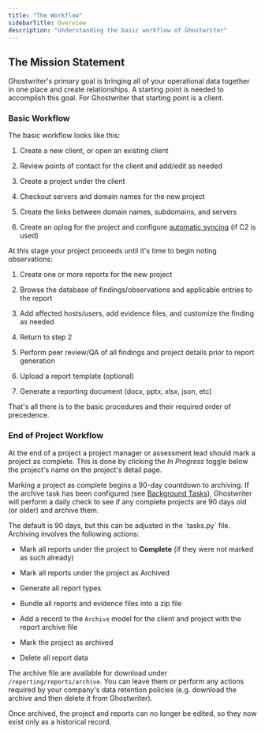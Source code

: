 ```yaml
---
title: "The Workflow"
sidebarTitle: Overview
description: "Understanding the basic workflow of Ghostwriter"
---
```


## The Mission Statement

Ghostwriter's primary goal is bringing all of your operational data together in one place and create relationships. A starting point is needed to accomplish this goal. For Ghostwriter that starting point is a client.

### Basic Workflow

The basic workflow looks like this:

1. Create a new client, or open an existing client

2. Review points of contact for the client and add/edit as needed

3. Create a project under the client

4. Checkout servers and domain names for the new project

5. Create the links between domain names, subdomains, and servers

6. Create an oplog for the project and configure [automatic syncing](../features/operation-logs/setting-up-automated-logging) (if C2 is used)

At this stage your project proceeds until it's time to begin noting observations:

1. Create one or more reports for the new project

2. Browse the database of findings/observations and applicable entries to the report

3. Add affected hosts/users, add evidence files, and customize the finding as needed

4. Return to step 2

5. Perform peer review/QA of all findings and project details prior to report generation

6. Upload a report template (optional)

7. Generate a reporting document (docx, pptx, xlsx, json, etc)

That's all there is to the basic procedures and their required order of precedence.

### End of Project Workflow

At the end of a project a project manager or assessment lead should mark a project as complete. This is done by clicking the *In Progress* toggle below the project's name on the project's detail page.

Marking a project as complete begins a 90-day countdown to archiving. If the archive task has been configured (see [Background Tasks](../features/background-tasks)), Ghostwriter will perform a daily check to see if any complete projects are 90 days old (or older) and archive them.

<Info>
The default is 90 days, but this can be adjusted in the `tasks.py` file.
</Info>
Archiving involves the following actions:

* Mark all reports under the project to **Complete** (if they were not marked as such already)

* Mark all reports under the project as Archived

* Generate all report types

* Bundle all reports and evidence files into a zip file

* Add a record to the `Archive` model for the client and project with the report archive file

* Mark the project as archived

* Delete all report data

The archive file are available for download under `/reporting/reports/archive`. You can leave them or perform any actions required by your company's data retention policies (e.g. download the archive and then delete it from Ghostwriter).

Once archived, the project and reports can no longer be edited, so they now exist only as a historical record.

